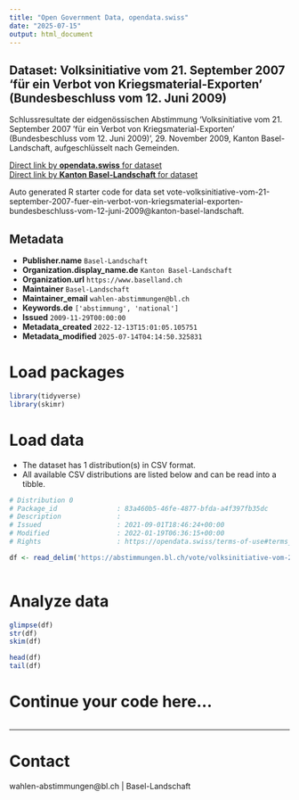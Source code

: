 ```yaml
---
title: "Open Government Data, opendata.swiss"
date: "2025-07-15"
output: html_document
---
```


## Dataset: Volksinitiative vom 21. September 2007 'für ein Verbot von Kriegsmaterial-Exporten ' (Bundesbeschluss vom 12. Juni 2009)

Schlussresultate der eidgenössischen Abstimmung 'Volksinitiative vom 21. September 2007 'für ein Verbot von Kriegsmaterial-Exporten ' (Bundesbeschluss vom 12. Juni 2009)', 29. November 2009, Kanton Basel-Landschaft, aufgeschlüsselt nach Gemeinden.

[Direct link by **opendata.swiss** for dataset](https://opendata.swiss/de/dataset/volksinitiative-vom-21-september-2007-fur-ein-verbot-von-kriegsmaterial-exporten-bundesbes-2009)<br>
[Direct link by **Kanton Basel-Landschaft** for dataset](https://abstimmungen.bl.ch/vote/volksinitiative-vom-21-september-2007-fuer-ein-verbot-von-kriegsmaterial-exporten-bundesbeschluss-vom-12-juni-2009/data)

Auto generated R starter code for data set vote-volksinitiative-vom-21-september-2007-fuer-ein-verbot-von-kriegsmaterial-exporten-bundesbeschluss-vom-12-juni-2009@kanton-basel-landschaft.

## Metadata

- **Publisher.name** `Basel-Landschaft`
- **Organization.display_name.de** `Kanton Basel-Landschaft`
- **Organization.url** `https://www.baselland.ch`
- **Maintainer** `Basel-Landschaft`
- **Maintainer_email** `wahlen-abstimmungen@bl.ch`
- **Keywords.de** `['abstimmung', 'national']`
- **Issued** `2009-11-29T00:00:00`
- **Metadata_created** `2022-12-13T15:01:05.105751`
- **Metadata_modified** `2025-07-14T04:14:50.325831`


# Load packages

```r

library(tidyverse)
library(skimr)

```

# Load data

-   The dataset has 1 distribution(s) in CSV format.
-   All available CSV distributions are listed below and can be read into a tibble.

```r

# Distribution 0
# Package_id               : 83a460b5-46fe-4877-bfda-a4f397fb35dc
# Description              : 
# Issued                   : 2021-09-01T18:46:24+00:00
# Modified                 : 2022-01-19T06:36:15+00:00
# Rights                   : https://opendata.swiss/terms-of-use#terms_by

df <- read_delim('https://abstimmungen.bl.ch/vote/volksinitiative-vom-21-september-2007-fuer-ein-verbot-von-kriegsmaterial-exporten-bundesbeschluss-vom-12-juni-2009/data-csv')



```

# Analyze data

```r

glimpse(df)
str(df)
skim(df)

head(df)
tail(df)

```

# Continue your code here...

```r

```

------------------------------------------------------------------------

# Contact

wahlen-abstimmungen@bl.ch | Basel-Landschaft
